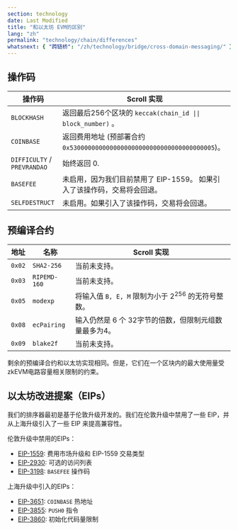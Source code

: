 ```yaml
---
section: technology
date: Last Modified
title: "和以太坊 EVM的区别"
lang: "zh"
permalink: "technology/chain/differences"
whatsnext: { "跨链桥": "/zh/technology/bridge/cross-domain-messaging/" }
---
```


## 操作码

| 操作码                     | Scroll 实现                                                                                                  |
| --------------------------- | ---------------------------------------------------------------------------------------------------------------- |
| `BLOCKHASH`                 | 返回最后256个区块的 `keccak(chain_id \|\| block_number)` 。                                          |
| `COINBASE`                  | 返回费用地址 (预部署合约 `0x5300000000000000000000000000000000000005`)。               |
| `DIFFICULTY` / `PREVRANDAO` | 始终返回 0.                                                                                                 |
| `BASEFEE`                   | 未启用，因为我们目前禁用了 EIP-1559。 如果引入了该操作码，交易将会回退。 |
| `SELFDESTRUCT`              | 未启用。如果引入了该操作码，交易将会回退。                                       |

## 预编译合约

| 地址 | 名称         | Scroll 实现                                                                              |
| ------- | ------------ | ----------------------------------------------------------------------------------------------- |
| `0x02`  | `SHA2-256`   | 当前未支持。                                                                        |
| `0x03`  | `RIPEMD-160` | 当前未支持。                                                                        |
| `0x05`  | `modexp`     | 将输入值 `B, E, M` 限制为小于 $2^{256}$ 的无符号整数。                  |
| `0x08`  | `ecPairing`  | 输入仍然是 6 个 32字节的倍数，但限制元组数量最多为4。 |
| `0x09`  | `blake2f`    | 当前未支持。                                                                        |

剩余的预编译合约和以太坊实现相同。但是，它们在一个区块内的最大使用量受 zkEVM电路容量相关限制的约束。

## 以太坊改进提案（EIPs）

我们的排序器最初是基于伦敦升级开发的。我们在伦敦升级中禁用了一些 EIP，并从上海升级引入了一些 EIP 来提高兼容性。

伦敦升级中禁用的EIPs：

- [EIP-1559](https://eips.ethereum.org/EIPS/eip-1559): 费用市场升级和 EIP-1559 交易类型
- [EIP-2930](https://eips.ethereum.org/EIPS/eip-2930): 可选的访问列表
- [EIP-3198](https://eips.ethereum.org/EIPS/eip-3198): `BASEFEE` 操作码

上海升级中引入的EIPs：

- [EIP-3651](https://eips.ethereum.org/EIPS/eip-3651): `COINBASE` 热地址
- [EIP-3855](https://eips.ethereum.org/EIPS/eip-3855): `PUSH0` 指令
- [EIP-3860](https://eips.ethereum.org/EIPS/eip-3860): 初始化代码量限制
